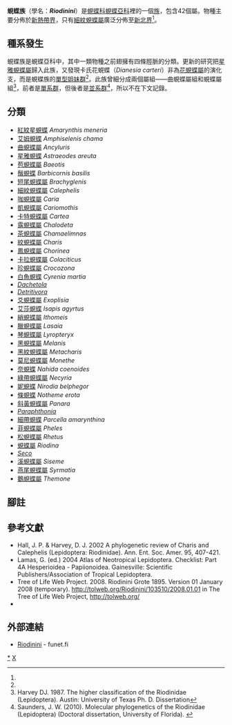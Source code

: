 {{NoteTA
|G1=Butterfly
}}
{{Automatic Taxobox
| taxon = Riodinini
| fossil_range = {{fossilrange|41|0|earliest=48}}<small>從古近紀[[始新世|始新世]]至今<ref name=e2015>Espeland, M., Hall, J. P., DeVries, P. J., Lees, D. C., Cornwall, M., Hsu, Y. F., ... & Salzman, S. 2015. Ancient Neotropical origin and recent recolonisation: Phylogeny, biogeography and diversification of the Riodinidae (Lepidoptera: Papilionoidea). Molecular phylogenetics and evolution, 93, 296-306. {{en}}</ref></small>
| image = Amarynthis meneria (2873289156).jpg
| image_width = 300px
| image_caption = [[紅紋星蜆蝶|紅紋星蜆蝶]]<br />''Amarynthis meneria''
| authority = Grote, 1895
| diversity = 共268種
| diversity_link = 生物多樣性
| type_genus = [[蜆蝶屬|蜆蝶屬]]<br />''Riodina''
| type_genus_authority = Westwood, 1851
| subdivision_ranks = 屬
| subdivision = 
共42個屬，詳閱正文。
}}

'''蜆蝶族'''（學名：'''''Riodinini'''''）是[[蜆蝶科|蜆蝶科]][[蜆蝶亞科|蜆蝶亞科]]裡的一個[[族_(生物)|族]]，包含42個屬。物種主要分佈於[[新熱帶界|新熱帶界]]，只有[[細紋蜆蝶屬|細紋蜆蝶屬]]廣泛分佈至[[新北界|新北界]]<ref name=e2015/>。

== 種系發生 ==
蜆蝶族是蜆蝶亞科中，其中一類物種之前翅擁有四條脛脈的分類。更新的研究把[[星雅蜆蝶|星雅蜆蝶屬]]歸入此族，又發現卡氏花蜆蝶（''Dianesia carteri''）非為[[花蜆蝶屬|花蜆蝶屬]]的演化支，而是蜆蝶族的[[單型|單型]][[姐妹群|姐妹群]]<ref name=e2015/>。此族曾細分成兩個屬組——曲蜆蝶屬組和蜆蝶屬組<ref>Harvey DJ. 1987. The higher classification of the Riodinidae (Lepidoptera). Austin: University of Texas Ph. D. Dissertation</ref>，前者是[[單系群|單系群]]，但後者是[[並系群|並系群]]<ref>Saunders, J. W. (2010). Molecular phylogenetics of the Riodinidae (Lepidoptera) (Doctoral dissertation, University of Florida). {{en}}</ref>，所以不在下文記錄。

== 分類 ==
* [[紅紋星蜆蝶|紅紋星蜆蝶]] ''Amarynthis meneria''
* [[艾姆蜆蝶|艾姆蜆蝶]] ''Amphiselenis chama''
* [[曲蜆蝶屬|曲蜆蝶屬]] ''Ancyluris''
* [[星雅蜆蝶|星雅蜆蝶]] ''Astraeodes areuta''
* [[苞蜆蝶屬|苞蜆蝶屬]] ''Baeotis''
* [[鬚蜆蝶|鬚蜆蝶]] ''Barbicornis basilis''
* [[短尾蜆蝶屬|短尾蜆蝶屬]] ''Brachyglenis''
* [[細紋蜆蝶屬|細紋蜆蝶屬]] ''Calephelis''
* [[咖蜆蝶屬|咖蜆蝶屬]] ''Caria''
* [[凱蜆蝶屬|凱蜆蝶屬]] ''Cariomothis''
* [[卡特蜆蝶屬|卡特蜆蝶屬]] ''Cartea''
* [[露蜆蝶屬|露蜆蝶屬]] ''Chalodeta''
* [[茶蜆蝶屬|茶蜆蝶屬]] ''Chamaelimnas''
* [[紋蜆蝶屬|紋蜆蝶屬]] ''Charis''
* [[鳳蜆蝶屬|鳳蜆蝶屬]] ''Chorinea''
* [[卡拉蜆蝶屬|卡拉蜆蝶屬]] ''Colaciticus''
* [[珍蜆蝶屬|珍蜆蝶屬]] ''Crocozona''
* [[白魚蜆蝶|白魚蜆蝶]] ''Cyrenia martia''
* ''[[Dachetola|Dachetola]]''
* ''[[Detritivora|Detritivora]]''
* [[爻蜆蝶屬|爻蜆蝶屬]] ''Exoplisia''
* [[艾莎蜆蝶|艾莎蜆蝶]] ''Isapis agyrtus''
* [[綃蜆蝶屬|綃蜆蝶屬]] ''Ithomeis''
* [[臘蜆蝶屬|臘蜆蝶屬]] ''Lasaia''
* [[琴蜆蝶屬|琴蜆蝶屬]] ''Lyropteryx''
* [[黑蜆蝶屬|黑蜆蝶屬]] ''Melanis''
* [[黑紋蜆蝶屬|黑紋蜆蝶屬]] ''Metacharis''
* [[莫尼蜆蝶屬|莫尼蜆蝶屬]] ''Monethe''
* [[奈蜆蝶|奈蜆蝶]] ''Nahida coenoides''
* [[綠帶蜆蝶屬|綠帶蜆蝶屬]] ''Necyria''
* [[妮蜆蝶|妮蜆蝶]] ''Nirodia belphegor''
* [[條蜆蝶|條蜆蝶]] ''Notheme erota''
* [[斜黃蜆蝶屬|斜黃蜆蝶屬]] ''Panara''
* ''[[Paraphthonia|Paraphthonia]]''
* [[細帶蜆蝶|細帶蜆蝶]] ''Parcella amarynthina''
* [[菲蜆蝶屬|菲蜆蝶屬]] ''Pheles''
* [[松蜆蝶屬|松蜆蝶屬]] ''Rhetus''
* [[蜆蝶屬|蜆蝶屬]] ''Riodina''
* ''[[Seco|Seco]]''
* [[溪蜆蝶屬|溪蜆蝶屬]] ''Siseme''
* [[燕尾蜆蝶屬|燕尾蜆蝶屬]] ''Syrmatia''
* [[鵝蜆蝶屬|鵝蜆蝶屬]] ''Themone''

== 腳註 ==
<references/>

== 參考文獻 ==
{{Commons category| Riodinini}}
{{Wikispecies| Riodinini}}
* Hall, J. P. & Harvey, D. J. 2002 A phylogenetic review of Charis and Calephelis (Lepidoptera: Riodinidae). Ann. Ent. Soc. Amer. 95, 407-421.
* Lamas, G. (ed.) 2004 Atlas of Neotropical Lepidoptera. Checklist: Part 4A Hesperioidea - Papiionoidea. Gainesville: Scientific Publishers/Association of Tropical Lepidoptera.
* Tree of Life Web Project. 2008. Riodinini Grote 1895. Version 01 January 2008 (temporary). http://tolweb.org/Riodinini/103510/2008.01.01 {{Wayback|url=http://tolweb.org/Riodinini/103510/2008.01.01 |date=20190920172623 }} in The Tree of Life Web Project, http://tolweb.org/ {{Wayback|url=http://tolweb.org/ |date=20110515100516 }} {{en}}
* {{Cite book | author = 寿建新, 周尧, 李宇飞 | title = 世界蝴蝶分類名錄 | location = 中國 | publisher = 陝西科學技術出版社 | date = 2006-04-01 | ISBN = 9787536936768}}

== 外部連結 ==
* [http://ftp.funet.fi/pub/sci/bio/life/insecta/lepidoptera/ditrysia/papilionoidea/riodinidae/#riodinini Riodinini] {{Wayback|url=http://ftp.funet.fi/pub/sci/bio/life/insecta/lepidoptera/ditrysia/papilionoidea/riodinidae/#riodinini |date=20161001185627 }} - funet.fi

{{蜆蝶亞科}}
{{Taxonbar|from=Q2287039}}

[[Category:蜆蝶族|*]]
[[Category:蜆蝶亞科|X]]